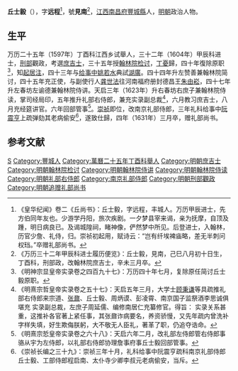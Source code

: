 '''丘士毅'''（{{bd|？||1631年|catIdx=}}），字'''远程'''<ref>《皇华纪闻》卷二《丘尚书》：丘士毅，字远程，丰城人。万历甲辰进士，先方伯同年友也。少游学丹阳，旅次疾剧。一夕梦县宰来谒，亲为抚摩，自顶及踵，明日病良已。及谒城隍祠，睹神像，俨然梦中所见。后登进士，入翰林，历官少詹、礼侍，归。崇祯初起用，赋诗云：“岂有纤埃裨庙略，差无半刺问权珰。”卒赠礼部尚书。</ref>，號'''見南'''<ref>《万历三十二年甲辰科进士履历便览》：丘士毅，見南，己巳八月初十日生，丁酉科，刑部政，改翰林院庶吉士，辛未三月卒。</ref>，[[江西|江西]][[南昌府|南昌府]][[豐城縣|豐城縣]]人，[[明朝|明朝]]政治人物。

== 生平 ==
万历二十五年（1597年）丁酉科江西乡试舉人，三十二年（1604年）甲辰科进士，[[刑部|刑部]]觀政，考選[[庶吉士|庶吉士]]，三十五年授[[翰林院|翰林院]][[检讨|检讨]]，[[丁憂|丁憂]]歸，四十年復除原职<ref>《明神宗显皇帝实录卷之四百九十七》：万历四十年七月，复除原任简讨丘士毅原职。</ref>，知[[起居注|起居注]]，四十三年与[[给事中|给事中]][[姚若水|姚若水]]典試[[湖廣|湖廣]]。四十四年升左赞善兼翰林院简讨，四十五年充正使，与副使行人[[龚世法|龚世法]]往河南福府册封德昌王[[朱由崧|朱由崧]]，四十七年升左春坊左谕德兼翰林院侍讲。天启三年（1623年）升右春坊右庶子兼翰林院侍读，掌司经局印，五年推升礼部右侍郎，兼充实录副总裁<ref>《明熹宗哲皇帝实录卷之五十七》：天启五年三月，大学士[[顾秉谦|顾秉谦]]等具疏推礼部右侍郎来宗道、[[张鼐|张鼐]]、丘士毅、周炳谟、彭凌霄、南京国子监祭酒李思诚俱堪充 实录副总裁，左庶子周延儒、编修南居仁充纂修官。得旨： 实录关系甚重，这推补各官著上紧任事，其张鼐诈病要名，养资骄慢，又先年疏内曾洗补字样失填，好生欺侮朕躬，大不敬无人臣礼，著革了职，仍追夺诰命。</ref>，六月教习庶吉士，八月充经筵讲官。六年回部管事<ref>《明熹宗悊皇帝实录卷之六十八》：天启六年二月，改礼部左侍郎管右侍郎事骆从宇为左侍郎，以礼部右侍郎协理詹事府事丘士毅回部管事。</ref>。[[崇祯|崇祯]]即位，改南京礼部侍郎，三年礼科给事中[[阮震亨|阮震亨]]上疏弹劾其老病偷安<ref>《崇祯长编之三十九》：崇祯三年十月，礼科给事中阮震亨疏科南京礼部侍郎丘士毅、工部侍郎程启南、太仆寺少卿李叔元老病偷安，当斥。</ref>，遂致仕歸，四年（1631年）三月卒，赠礼部尚书。

==参考文献==
{{reflist}}

{{萬曆三十二年甲辰科殿試金榜}}

{{Authority control}}

{{DEFAULTSORT:}}
[[Category:丘姓|S]]
[[Category:豐城人|Category:豐城人]]
[[Category:萬曆二十五年丁酉科舉人|Category:萬曆二十五年丁酉科舉人]]
[[Category:明朝庶吉士|Category:明朝庶吉士]]
[[Category:明朝翰林院检讨|Category:明朝翰林院检讨]]
[[Category:明朝翰林院侍讲|Category:明朝翰林院侍讲]]
[[Category:明朝翰林院侍读|Category:明朝翰林院侍读]]
[[Category:明朝礼部右侍郎|Category:明朝礼部右侍郎]]
[[Category:南京礼部侍郎|Category:南京礼部侍郎]]
[[Category:明朝刑部觀政|Category:明朝刑部觀政]]
[[Category:明朝追赠礼部尚书|Category:明朝追赠礼部尚书]]